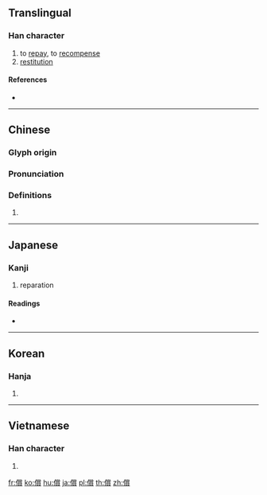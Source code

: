 {{character info/new}}
{{also|偿}}
==Translingual==

===Han character===
{{Han char|rn=9|rad=人|as=15|sn=17|four=29286|canj=OFBC|ids=⿰亻賞}}

# to [[repay]], to [[recompense]]
# [[restitution]]

====References====
* {{Han ref|kx=0120.120|dkj=01245|dj=0254.100|hdz=10234.020|uh=511F|ud=20767|bh=C076|bd=49270}}

----

==Chinese==
{{zh-forms|s=偿}}

===Glyph origin===
{{Han etym}}

===Pronunciation===
{{zh-pron
|m=cháng
|c=soeng4
|h=pfs=
|md=
|mn=
|w=
|mc=y
|oc=y
|cat=
}}

===Definitions===
{{zh-hanzi}}

# {{rfdef|lang=zh}}

----

==Japanese==

===Kanji===
{{ja-kanji|grade=c|rs=人15}}

# reparation

====Readings====
* {{ja-readings|goon=[[じょう]] (jō) {{non-joyo-reading}}|kanon=[[しょう]] (shō)|kun=[[つぐなう]] (tsugunau), [[つぐない]] (tsugunai)}}

----

==Korean==

===Hanja===
{{ko-hanja|hangeul=상|rv=sang|mr=sang}}

# {{defn|lang=ko|sort=人15}}

----

==Vietnamese==

===Han character===
{{vi-hantu|thường|rs=人15}}

# {{defn|lang=vi}}

[[fr:償]]
[[ko:償]]
[[hu:償]]
[[ja:償]]
[[pl:償]]
[[th:償]]
[[zh:償]]